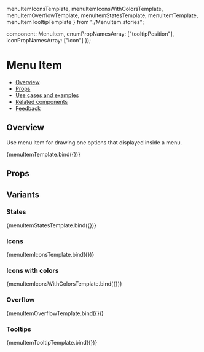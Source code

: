   menuItemIconsTemplate,
  menuItemIconsWithColorsTemplate,
  menuItemOverflowTemplate,
  menuItemStatesTemplate,
  menuItemTemplate,
  menuItemTooltipTemplate
} from "./MenuItem.stories";

  component: MenuItem,
  enumPropNamesArray: ["tooltipPosition"],
  iconPropNamesArray: ["icon"]
});

<Meta
  title="Navigation/Menu - (Coming Soon)/MenuItem - (Coming Soon)"
  component={MenuItem}
  argTypes={metaSettings.argTypes}
  decorators={metaSettings.decorators}
/>

<!--- Component documentation -->

# Menu Item

- [Overview](#overview)
- [Props](#props)
- [Use cases and examples](#use-cases-and-examples)
- [Related components](#related-components)
- [Feedback](#feedback)

## Overview

Use menu item for drawing one options that displayed inside a menu.

<Canvas>
  <Story name="Overview" args={{ title: "Menu item" }}>
    {menuItemTemplate.bind({})}
  </Story>
</Canvas>

## Props

<ArgsTable of={MenuItem} />

## Variants

### States

<Canvas>
  <Story name="States">{menuItemStatesTemplate.bind({})}</Story>
</Canvas>

### Icons

<Canvas>
  <Story name="Icons">{menuItemIconsTemplate.bind({})}</Story>
</Canvas>

### Icons with colors

<Canvas>
  <Story name="Icons with colors">{menuItemIconsWithColorsTemplate.bind({})}</Story>
</Canvas>

### Overflow

<Canvas>
  <Story name="Overflow">{menuItemOverflowTemplate.bind({})}</Story>
</Canvas>

### Tooltips

<Canvas>
  <Story name="Tooltip">{menuItemTooltipTemplate.bind({})}</Story>
</Canvas>
